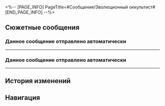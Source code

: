 <%-- [PAGE_INFO]
PageTitle=#Сообщения/Эволюционный оккультист#
[END_PAGE_INFO] --%>
{{Сообщение Инфобокс
|id          = 179
|Изображение = НИП Эволюционный оккультист Иконка.png
|Тип         = НИП
|Отправитель = Эволюционный оккультист
|ПодписьСоо  = Жизнь сама найдёт выход
|Фракция     = Другие
}}

==Сюжетные сообщения==
===Данное сообщение отправлено автоматически===
{{Сообщения
|условие_получения = 
|текст =
:{{Диалог|Предупреждение}} Данное сообщение отправлено автоматически
:'''Эволюционный оккультист:''' Если вы видите это сообщение на своём камне связи, то примите поздравление: вы прошли вступительное испытание для таинственной церемонии под названием «Золотое руно отпущения». Вероятно, вы уже привыкли к загадочным явлениям на Амфореусе. Например, испытание, которое вы сейчас завершили, появилось из ниоткуда на закате эпохи раздора и было признано дурным предзнаменованием, что вызвало немало треволнений в мире. Но со временем люди научились не обращать на него внимание.
:'''Эволюционный оккультист:''' Но если вы, как и я, жаждете раскрыть секреты, что скрывают овечьи маски, задумываетесь о том, властвует ли кто-то над миром, чьё могущество превосходит силу титанов, и готовы погрузиться в тайны мироздания вместе с эволюционным оккультизмом... Тогда я рекомендую вместе со мной изучить «Золотое руно отпущения» и раскрыть величайшие загадки, утерянные для народов этой земли.
:'''Эволюционный оккультист:''' Когда вы пройдёте следующие испытания, вы сможете связаться со мной по камню связи.
:{Выбор} Мне нравится игра. Напиши мне.
::'''(Первопроходец):''' Вот так козлиная голова! Не дразни меня. Давай просто встретимся.
:{Выбор} Повсюду эта анонимная реклама.
::'''(Первопроходец):''' Не трать трафик, я не целевая аудитория.
:{Выбор} Какой-какой оккультизм?
::'''(Первопроходец):''' А что такое эволюционный оккультизм? Это как-то с биологической эволюцией связано?
:{{Диалог|Предупреждение}} Данное сообщение отправлено автоматически
:'''Эволюционный оккультист:''' Когда вы пройдёте следующие испытания, вы сможете связаться со мной по камню связи.
:'''Эволюционный оккультист:''' Уф, неохота всё заново повторять, но этот дурацкий камень связи ничего не умеет (или это я не умею им пользоваться). Не понимаю, как мне его настроить так, чтобы он мне автоматически присылал сообщения, когда ты закончишь испытание.
:'''Эволюционный оккультист:''' Поэтому мне пришлось заранее установить число попыток (прости, это не 1, но и не больше 5). Когда закончишь испытания в различных местах, на твой камень связи придёт моя личная информация - тогда ты сможешь со мной связаться (если захочешь, конечно).
:'''Эволюционный оккультист:''' Что поделать, {{MC|ж=дорогая подруга|м=дорогой друг}}. К сожалению, камни связи не годятся для вызова духов (и я не жрец, чтобы таким заниматься). Так что и винить меня не стоит...
:'''Эволюционный оккультист:''' Я надеюсь, мы раскроем секреты золотого руна отпущения!
:{{Диалог|Предупреждение}} Бронирование выполнено. Передача завершена автоматически.
;{Принятая миссия: Золотое руно отпущения}
}}
----

===Данное сообщение отправлено автоматически===
{{Сообщения
|условие_получения = 
|текст =
:{{Диалог|Предупреждение}} Данное сообщение отправлено автоматически
:'''Эволюционный оккультист:''' Для тех, кто похож на меня. Вы получили 4 жетона золотого руна отпущения. Я верю, что вы заинтересованы не меньше меня.
:'''Эволюционный оккультист:''' Меня зовут Авилиус (ты, наверное, уже {{MC|ж=догадалась|м=догадался}}). С моими ограниченными способностями мне никогда не разгадать секретов золотого руна отпущения. Но ты можешь. Честно говоря, я как раз познакомился с учёной из Сената, и эта почтенная гражданка помогла мне разобраться с некоторой информацией о золотом руне отпущения и тайком установить на козлиную голову систему автоматической отправки сообщений.
:'''Эволюционный оккультист:''' Говорят, в систему «Золотое руно отпущения» встроена уникальная сетевая стратегия. Каждый раз выполняя испытание, мы слышим древний шёпот, несущий в себе различный смысл (лично я совсем не могу его разобрать, но упомянутая достопочтенная учёная может дать различные переводы). Конечно, учение эволюционного оккультизма полагает, что чудеса исходят от природы, а не от людей, поэтому вполне возможно, что к «Золотому руну отпущения» рука человека не прикасалась.
:'''Эволюционный оккультист:''' На самом деле учёная считает, что «Золотое руно отпущения» скорее проекция или же трещина в реальности, созданная таинственным и божественным существом. И эти правила - результат подавления более высоких правил реальностью.
:'''Эволюционный оккультист:''' Но мы отклонились от темы. В общем, неважно откуда у тебя эти 4 жетона, особые функции, разработанные учёной для камня связи подключат тебя к системе и будут отсылать сообщения.
:'''Эволюционный оккультист:''' Как я уже сказал, меня зовут Авилиус. Если порасспрашиваешь людей на площади Кефала, то легко сможешь меня найти.
:'''Эволюционный оккультист:''' Ты разделяешь мои помыслы, и я с нетерпением буду ждать встречи с тобой.
}}
----

==История изменений==
{{История изменений|3.5}}

==Навигация==
{{Сообщения Навбокс}}